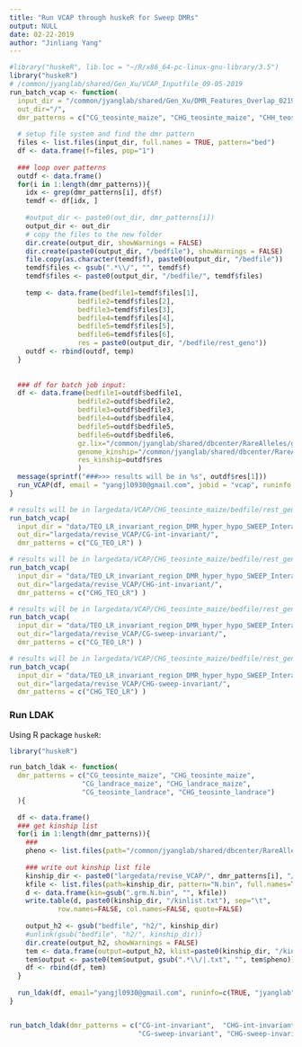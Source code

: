 ```yaml
---
title: "Run VCAP through huskeR for Sweep DMRs"
output: NULL
date: 02-22-2019
author: "Jinliang Yang"
---
```




```r


#library("huskeR", lib.loc = "~/R/x86_64-pc-linux-gnu-library/3.5")
library("huskeR")
# /common/jyanglab/shared/Gen_Xu/VCAP_Inputfile_09-05-2019
run_batch_vcap <- function(
  input_dir = "/common/jyanglab/shared/Gen_Xu/DMR_Features_Overlap_02192022",
  out_dir="/",
  dmr_patterns = c("CG_teosinte_maize", "CHG_teosinte_maize", "CHH_teosinte_maize")){
  
  # setup file system and find the dmr pattern
  files <- list.files(input_dir, full.names = TRUE, pattern="bed")
  df <- data.frame(f=files, pop="1")
  
  ### loop over patterns
  outdf <- data.frame()
  for(i in 1:length(dmr_patterns)){
    idx <- grep(dmr_patterns[i], df$f)
    temdf <- df[idx, ]
    
    #output_dir <- paste0(out_dir, dmr_patterns[i])
    output_dir <- out_dir
    # copy the files to the new folder
    dir.create(output_dir, showWarnings = FALSE)
    dir.create(paste0(output_dir, "/bedfile"), showWarnings = FALSE)
    file.copy(as.character(temdf$f), paste0(output_dir, "/bedfile"))
    temdf$files <- gsub(".*\\/", "", temdf$f)
    temdf$files <- paste0(output_dir, "/bedfile/", temdf$files)
    
    temp <- data.frame(bedfile1=temdf$files[1],
                 bedfile2=temdf$files[2],
                 bedfile3=temdf$files[3],
                 bedfile4=temdf$files[4],
                 bedfile5=temdf$files[5],
                 bedfile6=temdf$files[6],
                 res = paste0(output_dir, "/bedfile/rest_geno"))
    outdf <- rbind(outdf, temp)
  }
  
  
  ### df for batch job input:
  df <- data.frame(bedfile1=outdf$bedfile1,
                 bedfile2=outdf$bedfile2,
                 bedfile3=outdf$bedfile3,
                 bedfile4=outdf$bedfile4,
                 bedfile5=outdf$bedfile5,
                 bedfile6=outdf$bedfile6,
                 gz.lix="/common/jyanglab/shared/dbcenter/RareAlleles/genomeAnnos/VCAP/genotypes/NAM/namrils_projected_hmp31_MAF02mnCnt2500.hmp.txt.gz.lix",
                 genome_kinship="/common/jyanglab/shared/dbcenter/RareAlleles/genomeAnnos/VCAP/kinship/NAM_HM31_MAF02mnCnt2500_WholeGenomeCentered_IBS_SqrMatrix.txt",
                 res_kinship=outdf$res
                 )
  message(sprintf("###>>> results will be in %s", outdf$res[1]))
  run_VCAP(df, email = "yangjl0930@gmail.com", jobid = "vcap", runinfo = c(TRUE, "jyanglab", "4", "20G", "3:00:00"))
}

# results will be in largedata/VCAP/CHG_teosinte_maize/bedfile/rest_geno
run_batch_vcap(
  input_dir = "data/TEO_LR_invariant_region_DMR_hyper_hypo_SWEEP_Interaction/CG-Teosinte_Landrace/DMR_interaction_non_interaction",
  out_dir="largedata/revise_VCAP/CG-int-invariant/",
  dmr_patterns = c("CG_TEO_LR") )

# results will be in largedata/VCAP/CHG_teosinte_maize/bedfile/rest_geno
run_batch_vcap(
  input_dir = "data/TEO_LR_invariant_region_DMR_hyper_hypo_SWEEP_Interaction/CHG-Teosinte_Landrace/DMR_interaction_non_interaction",
  out_dir="largedata/revise_VCAP/CHG-int-invariant/",
  dmr_patterns = c("CHG_TEO_LR") )

# results will be in largedata/VCAP/CHG_teosinte_maize/bedfile/rest_geno
run_batch_vcap(
  input_dir = "data/TEO_LR_invariant_region_DMR_hyper_hypo_SWEEP_Interaction/CG-Teosinte_Landrace/DMR_Sweep_non_sweep/",
  out_dir="largedata/revise_VCAP/CG-sweep-invariant/",
  dmr_patterns = c("CG_TEO_LR") )

# results will be in largedata/VCAP/CHG_teosinte_maize/bedfile/rest_geno
run_batch_vcap(
  input_dir = "data/TEO_LR_invariant_region_DMR_hyper_hypo_SWEEP_Interaction/CHG-Teosinte_Landrace/DMR_Sweep_non_sweep",
  out_dir="largedata/revise_VCAP/CHG-sweep-invariant/",
  dmr_patterns = c("CHG_TEO_LR") )
```

### Run LDAK

Using R package `huskeR`:

```r
library("huskeR")

run_batch_ldak <- function(
  dmr_patterns = c("CG_teosinte_maize", "CHG_teosinte_maize", 
                  "CG_landrace_maize", "CHG_landrace_maize", 
                  "CG_teosinte_landrace", "CHG_teosinte_landrace")
  ){
  
  df <- data.frame()
  ### get kinship list
  for(i in 1:length(dmr_patterns)){
    ###
    pheno <- list.files(path="/common/jyanglab/shared/dbcenter/RareAlleles/genomeAnnos/VCAP/phenotypes/NAM/familyCorrected", pattern="NAM", full.names=TRUE)
    
    ### write out kinship list file
    kinship_dir <- paste0("largedata/revise_VCAP/", dmr_patterns[i], "/bedfile")
    kfile <- list.files(path=kinship_dir, pattern="N.bin", full.names=TRUE)
    d <- data.frame(kin=gsub(".grm.N.bin", "", kfile))
    write.table(d, paste0(kinship_dir, "/kinlist.txt"), sep="\t", 
            row.names=FALSE, col.names=FALSE, quote=FALSE)
    
    output_h2 <- gsub("bedfile", "h2/", kinship_dir)
    #unlink(gsub("bedfile", "h2/", kinship_dir))
    dir.create(output_h2, showWarnings = FALSE)
    tem <- data.frame(output=output_h2, klist=paste0(kinship_dir, "/kinlist.txt"), pheno=pheno)
    tem$output <- paste0(tem$output, gsub(".*\\/|.txt", "", tem$pheno))
    df <- rbind(df, tem)
  }
  
  run_ldak(df, email="yangjl0930@gmail.com", runinfo=c(TRUE, "jyanglab", "2", "10G", "8:00:00"))
}


run_batch_ldak(dmr_patterns = c("CG-int-invariant",  "CHG-int-invariant",  
                                "CG-sweep-invariant", "CHG-sweep-invariant"))

```

